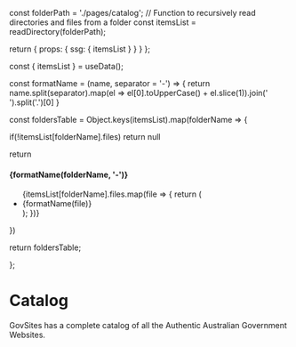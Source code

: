 
  const folderPath = './pages/catalog';
  // Function to recursively read directories and files from a folder
const itemsList = readDirectory(folderPath);

return { props: { ssg: { itemsList } } }
};

const { itemsList } = useData();

const formatName = (name, separator = '-') => {
return name.split(separator).map(el => el[0].toUpperCase() + el.slice(1)).join(' ').split('.')[0]
}

const foldersTable = Object.keys(itemsList).map(folderName => {

if(!itemsList[folderName].files) return null

return <div>

<h4>{formatName(folderName, '-')}</h4>

<ul className="text-slate-300 pl-4">
  {itemsList[folderName].files.map(file => {
    return (
      <li
        key={file}
        className="underline underline-offset-2"
      >
        <Link href={`/catalog/${folderName}/${file.split('.')[0]}`}> {formatName(file)}</Link>
      </li>
    );
  })}
</ul>

</div>
})

return foldersTable;

};

# Catalog

GovSites has a complete catalog of all the Authentic Australian Government Websites.

<Table />
